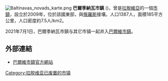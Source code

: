 {{expand|time=2016-10-15T03:36:35+00:00}}
{{unreferenced|time=2016-10-15T03:36:35+00:00}}
[[File:Baltinavas_novads_karte.png|right]]
'''巴爾季納瓦市鎮''' ({{lang-lv|Baltinavas novads}})，曾是[[拉脫維亞|拉脫維亞]]的一個[[拉脫維亞行政區劃|市鎮]]，設立於2009年，位於該國東部，與[[俄羅斯|俄羅斯]]接壤。人口1387人，面積185平方公里，人口密度約7.5人/km2。

2021年7月1日，巴爾季納瓦市鎮与其它市镇一起并入[[巴爾維市鎮|巴爾維市鎮]]。

==外部連結==
* [http://www.balvi.lv/ 巴爾維市鎮官方網站] {{Wayback|url=http://www.balvi.lv/ |date=20000311145634 }}  {{lv}} {{en}} {{ru}}

{{Latvia-geo-stub}}
[[Category:拉脱维亚已废置的市镇|Category:拉脱维亚已废置的市镇]]
